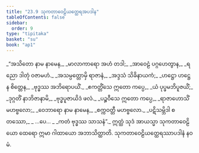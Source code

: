 ```yaml
---
title: "23.9 သုကတာဝေဠိယတ္ထေရအပဒါန"
tableOfContents: false
sidebar:
  order: 9
type: "tipitaka"
basket: "su"
book: "ap1"
---
```



<DynamicBreadcrumb />

<Division number="43" book="ap1" e="ch" v="20" p="243">

<Paragraph number="2957" type="verses" book="ap1">
_“အသိတော နာမ နာမေန,_  
_မာလာကာရော အဟံ တဒါ;_  
_အာဝေဠံ ပဂ္ဂဟေတွာန,_  
_ရညော ဒါတုံ ဝဇာမဟံ._  

</Paragraph>

</Division>
<Division number="44" book="ap1" e="ch" v="20" p="243">

<Paragraph number="2958" type="verses" book="ap1">
_အသမ္ပတ္တောမှိ ရာဇာနံ,_  
_အဒ္ဒသံ သိခိနာယကံ;_  
_ဟဋ္ဌော ဟဋ္ဌေန စိတ္တေန,_  
_ဗုဒ္ဓဿ အဘိရောပယိံ._  

</Paragraph>

</Division>
<Division number="45" book="ap1" e="ch" v="20" p="243">

<Paragraph number="2959" type="verses" book="ap1">
_ဧကတ္တိံသေ ဣတော ကပ္ပေ,_  
_ယံ ပုပ္ဖမဘိပူဇယိံ;_  
_ဒုဂ္ဂတိံ နာဘိဇာနာမိ,_  
_ဗုဒ္ဓပူဇာယိဒံ ဖလံ._  

</Paragraph>

</Division>
<Division number="46" book="ap1" e="ch" v="20" p="244">

<Paragraph number="2960" type="verses" book="ap1">
_ပဉ္စဝီသေ ဣတော ကပ္ပေ,_  
_ရာဇာဟောသိံ မဟဗ္ဗလော;_  
_ဝေဘာရော နာမ နာမေန,_  
_စက္ကဝတ္တီ မဟဗ္ဗလော._  

</Paragraph>

</Division>
<Division number="47" book="ap1" e="ch" v="20" p="244">

<Paragraph number="2961" type="verses" book="ap1">
_ပဋိသမ္ဘိဒါ စတဿော,_  
_ …ပေ… _  
_ကတံ ဗုဒ္ဓဿ သာသနံ”._  

</Paragraph>

<Paragraph number="2962" book="ap1">
ဣတ္ထံ သုဒံ အာယသ္မာ သုကတာဝေဠိယော ထေရော ဣမာ ဂါထာယော အဘာသိတ္ထာတိ.

</Paragraph>
</Division>

<Paragraph number="2963" type="center" book="ap1">
သုကတာဝေဠိယတ္ထေရဿာပဒါနံ နဝမံ.
</Paragraph>